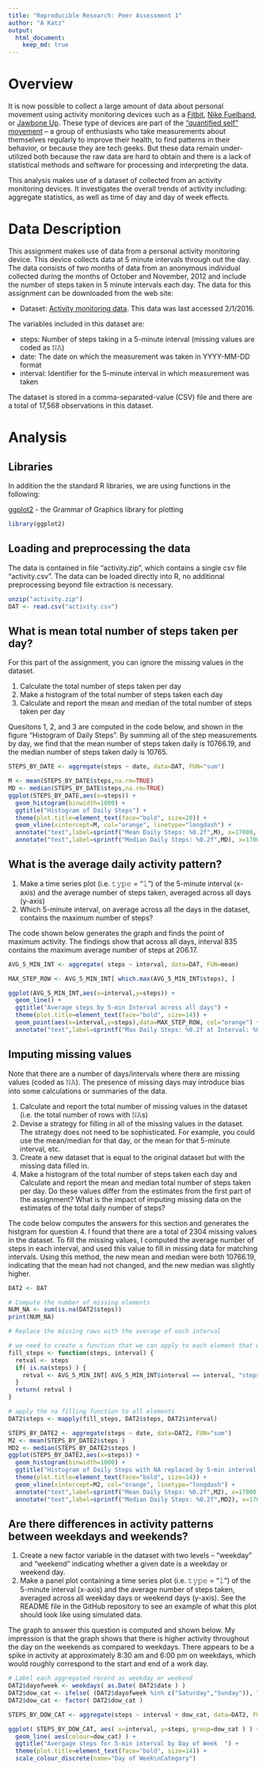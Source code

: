```yaml
---
title: "Reproducible Research: Peer Assessment 1"
author: "A Katz"
output: 
  html_document:
    keep_md: true
---
```

# Overview

It is now possible to collect a large amount of data about personal movement using activity monitoring devices such as a [Fitbit](http://www.fitbit.com/), [Nike Fuelband](http://www.nike.com/us/en_us/c/nikeplus-fuelband), or [Jawbone Up](https://jawbone.com/up). These type of devices are part of the [“quantified self” movement](http://quantifiedself.com/guide/) – a group of enthusiasts who take measurements about themselves regularly to improve their health, to find patterns in their behavior, or because they are tech geeks. But these data remain under-utilized both because the raw data are hard to obtain and there is a lack of statistical methods and software for processing and interpreting the data.

This analysis makes use of a dataset of collected from an activity monitoring devices.  It investigates the overall trends of activity including: aggregate statistics, as well as time of day and day of week effects.

# Data Description

This assignment makes use of data from a personal activity monitoring device. This device collects data at 5 minute intervals through out the day. The data consists of two months of data from an anonymous individual collected during the months of October and November, 2012 and include the number of steps taken in 5 minute intervals each day.  The data for this assignment can be downloaded from the web site:

* Dataset: [Activity monitoring data](https://d396qusza40orc.cloudfront.net/repdata%2Fdata%2Factivity.zip).  This data was last accessed 2/1/2016.

The variables included in this dataset are:

* steps: Number of steps taking in a 5-minute interval (missing values are coded as 𝙽𝙰)
* date: The date on which the measurement was taken in YYYY-MM-DD format
* interval: Identifier for the 5-minute interval in which measurement was taken

The dataset is stored in a comma-separated-value (CSV) file and there are a total of 17,568 observations in this dataset.

# Analysis

## Libraries
In addition the the standard R libraries, we are using functions in the following:

[ggplot2](http://ggplot2.org/) - the Grammar of Graphics library for plotting

```r
library(ggplot2)
```

## Loading and preprocessing the data

The data is contained in file "activity.zip", which contains a single csv file "activity.csv".
The data can be loaded directly into R, no additional preprocessing beyond file extraction
is necessary.

```r
unzip("activity.zip")
DAT <- read.csv("activity.csv")
```

## What is mean total number of steps taken per day?

For this part of the assignment, you can ignore the missing values in the dataset.

1. Calculate the total number of steps taken per day
2. Make a histogram of the total number of steps taken each day
3. Calculate and report the mean and median of the total number of steps taken per day

Quesitons 1, 2, and 3 are computed in the code below, and shown in the figure "Histogram of Daily Steps".  By summing all of the step measurements by day, we find that the mean number of steps
taken daily is 10766.19, and the median number of steps taken daily is 10765.

```r
STEPS_BY_DATE <- aggregate(steps ~ date, data=DAT, FUN="sum")

M <- mean(STEPS_BY_DATE$steps,na.rm=TRUE)
MD <- median(STEPS_BY_DATE$steps,na.rm=TRUE)
ggplot(STEPS_BY_DATE,aes(x=steps)) + 
  geom_histogram(binwidth=1000) +
  ggtitle("Histogram of Daily Steps") +
  theme(plot.title=element_text(face="bold", size=20)) +
  geom_vline(xintercept=M, col="orange", linetype="longdash") +
  annotate("text",label=sprintf("Mean Daily Steps: %0.2f",M), x=17000, y=9) +
  annotate("text",label=sprintf("Median Daily Steps: %0.2f",MD), x=17000, y=8)
```



## What is the average daily activity pattern?

1. Make a time series plot (i.e. 𝚝𝚢𝚙𝚎 = "𝚕") of the 5-minute interval (x-axis) and the average number of steps taken, averaged across all days (y-axis)
2. Which 5-minute interval, on average across all the days in the dataset, contains the maximum number of steps?

The code shown below generates the graph and finds the point of maximum activity.  The findings show that across all days, interval 835 contains the maximum average number of steps at 206.17.

```r
AVG_5_MIN_INT <- aggregate( steps ~ interval, data=DAT, FUN=mean)

MAX_STEP_ROW <- AVG_5_MIN_INT[ which.max(AVG_5_MIN_INT$steps), ]

ggplot(AVG_5_MIN_INT,aes(x=interval,y=steps)) +
  geom_line() + 
  ggtitle("Average steps by 5-min Interval across all days") +
  theme(plot.title=element_text(face="bold", size=14)) + 
  geom_point(aes(x=interval,y=steps),data=MAX_STEP_ROW, col="orange") +
  annotate("text",label=sprintf("Max Daily Steps: %0.2f at Interval: %0.0f",MAX_STEP_ROW$steps, MAX_STEP_ROW$interval), x=1600, y=200) 
```

## Imputing missing values

Note that there are a number of days/intervals where there are missing values (coded as 𝙽𝙰). The presence of missing days may introduce bias into some calculations or summaries of the data.

1. Calculate and report the total number of missing values in the dataset (i.e. the total number of rows with 𝙽𝙰s)
2. Devise a strategy for filling in all of the missing values in the dataset. The strategy does not need to be sophisticated. For example, you could use the mean/median for that day, or the mean for that 5-minute interval, etc.
3. Create a new dataset that is equal to the original dataset but with the missing data filled in.
4. Make a histogram of the total number of steps taken each day and Calculate and report the mean and median total number of steps taken per day. Do these values differ from the estimates from the first part of the assignment? What is the impact of imputing missing data on the estimates of the total daily number of steps?

The code below computes the answers for this section and generates the histgram for question 4.  I found that there are a total of 2304 missing values in the dataset.  To fill the missing values, I computed the average number of steps in each interval, and used this value to fill in missing data for matching intervals.  Using this method, the new mean and median were both 10766.19, indicating that the mean had not changed, and the new median was slightly higher.

```r

DAT2 <- DAT

# Compute the number of missing elements
NUM_NA <- sum(is.na(DAT2$steps))
print(NUM_NA)

# Replace the missing rows with the average of each interval

# we need to create a function that we can apply to each element that will simulate a lookup
fill_steps <- function(steps, interval) {
  retval <- steps
  if( is.na(steps) ) {
    retval <- AVG_5_MIN_INT[ AVG_5_MIN_INT$interval == interval, "steps" ]
  }
  return( retval )
}

# apply the na filling function to all elements
DAT2$steps <- mapply(fill_steps, DAT2$steps, DAT2$interval)

STEPS_BY_DATE2 <- aggregate(steps ~ date, data=DAT2, FUN="sum")
M2 <- mean(STEPS_BY_DATE2$steps )
MD2 <- median(STEPS_BY_DATE2$steps )
ggplot(STEPS_BY_DATE2,aes(x=steps)) + 
  geom_histogram(binwidth=1000) +
  ggtitle("Histogram of Daily Steps with NA replaced by 5-min interval mean") +
  theme(plot.title=element_text(face="bold", size=14)) +
  geom_vline(xintercept=M2, col="orange", linetype="longdash") +
  annotate("text",label=sprintf("Mean Daily Steps: %0.2f",M2), x=17000, y=9) +
  annotate("text",label=sprintf("Median Daily Steps: %0.2f",MD2), x=17000, y=8)

```

## Are there differences in activity patterns between weekdays and weekends?

1. Create a new factor variable in the dataset with two levels – “weekday” and “weekend” indicating whether a given date is a weekday or weekend day.
2. Make a panel plot containing a time series plot (i.e. 𝚝𝚢𝚙𝚎 = "𝚕") of the 5-minute interval (x-axis) and the average number of steps taken, averaged across all weekday days or weekend days (y-axis). See the README file in the GitHub repository to see an example of what this plot should look like using simulated data.

The graph to answer this question is computed and shown below.  My impression is that the graph shows that there is higher activity throughout the day on the weekends as compared to weekdays.  There appears to be a spike in activity at approximately 8:30 am and 6:00 pm on weekdays, which would roughly correspond to the start and end of a work day. 

```r
# Label each aggregated record as weekday or weekend
DAT2$dayofweek <- weekdays( as.Date( DAT2$date ) )
DAT2$dow_cat <- ifelse( (DAT2$dayofweek %in% c("Saturday","Sunday")), "Weekend", "Weekday")
DAT2$dow_cat <- factor( DAT2$dow_cat )

STEPS_BY_DOW_CAT <- aggregate(steps ~ interval + dow_cat, data=DAT2, FUN="mean")

ggplot( STEPS_BY_DOW_CAT, aes( x=interval, y=steps, group=dow_cat ) ) +
  geom_line( aes(colour=dow_cat) ) +
  ggtitle("Avergage steps for 5-min interval by Day of Week  ") +
  theme(plot.title=element_text(face="bold", size=14)) +
  scale_colour_discrete(name="Day of Week\nCategory")

```